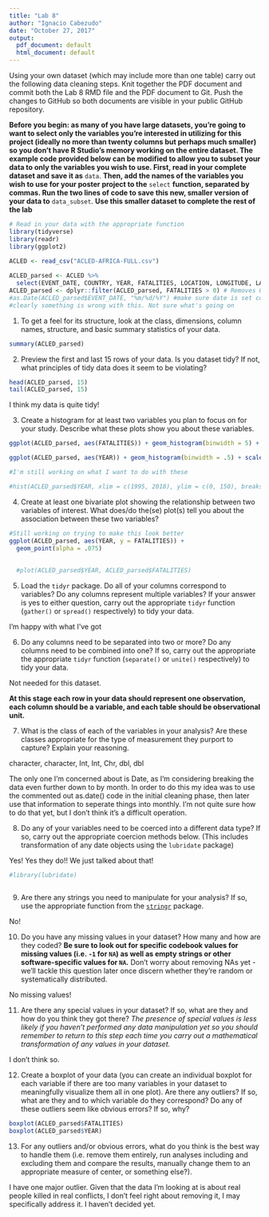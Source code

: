 ```yaml
---
title: "Lab 8"
author: "Ignacio Cabezudo"
date: "October 27, 2017"
output:
  pdf_document: default
  html_document: default
---
```


Using your own dataset (which may include more than one table) carry out the following data cleaning steps. Knit together the PDF document and commit both the Lab 8 RMD file and the PDF document to Git. Push the changes to GitHub so both documents are visible in your public GitHub repository. 

**Before you begin: as many of you have large datasets, you're going to want to select only the variables you're interested in utilizing for this project (ideally no more than twenty columns but perhaps much smaller) so you don't have R Studio's memory working on the entire dataset. The example code provided below can be modified to allow you to subset your data to only the variables you wish to use. First, read in your complete dataset and save it as** `data`. **Then, add the names of the variables you wish to use for your poster project to the** `select` **function, separated by commas. Run the two lines of code to save this new, smaller version of your data to** `data_subset`. **Use this smaller dataset to complete the rest of the lab**

```r
# Read in your data with the appropriate function
library(tidyverse)
library(readr)
library(ggplot2)

ACLED <- read_csv("ACLED-AFRICA-FULL.csv")
  
ACLED_parsed <- ACLED %>%
  select(EVENT_DATE, COUNTRY, YEAR, FATALITIES, LOCATION, LONGITUDE, LATITUDE)
ACLED_parsed <- dplyr::filter(ACLED_parsed, FATALITIES > 0) # Removes 0 Fatality events
#as.Date(ACLED_parsed$EVENT_DATE, "%m/%d/%Y") #make sure date is set correctly 
#clearly something is wrong with this. Not sure what's going on

```


1. To get a feel for its structure, look at the class, dimensions, column names, structure, and basic summary statistics of your data.

```R
summary(ACLED_parsed)
```

2. Preview the first and last 15 rows of your data. Is you dataset tidy? If not, what principles of tidy data does it seem to be violating?
```R
head(ACLED_parsed, 15)
tail(ACLED_parsed, 15)
```

I think my data is quite tidy!

3. Create a histogram for at least two variables you plan to focus on for your study. Describe what these plots show you about these variables. 

```R

ggplot(ACLED_parsed, aes(FATALITIES)) + geom_histogram(binwidth = 5) + scale_x_continuous(breaks = seq(0, 60, by = 25)) + labs(title = "Number of Fatalities per event", x = "Fatalities")

ggplot(ACLED_parsed, aes(YEAR)) + geom_histogram(binwidth = .5) + scale_x_continuous(breaks = seq(1990, 2020, by = 5)) + labs(title = "Fatality event by Year of occurence", x = "Year")

#I'm still working on what I want to do with these

#hist(ACLED_parsed$YEAR, xlim = c(1995, 2018), ylim = c(0, 150), breaks = 50)

```

4. Create at least one bivariate plot showing the relationship between two variables of interest. What does/do the(se) plot(s) tell you about the association between these two variables?

```R

#Still working on trying to make this look better
ggplot(ACLED_parsed, aes(YEAR, y = FATALITIES)) +
  geom_point(alpha = .075)  
  
  
  #plot(ACLED_parsed$YEAR, ACLED_parsed$FATALITIES)
```


5. Load the `tidyr` package. Do all of your columns correspond to variables? Do any columns represent multiple variables? If your answer is yes to either question, carry out the appropriate `tidyr` function (`gather()` or `spread()` respectively) to tidy your data. 

I'm happy with what I've got


6. Do any columns need to be separated into two or more? Do any columns need to be combined into one? If so, carry out the appropriate the appropriate `tidyr` function (`separate()` or `unite()` respectively) to tidy your data.  

Not needed for this dataset.

**At this stage each row in your data should represent one observation, each column should be a variable, and each table should be observational unit.** 

7. What is the class of each of the variables in your analysis? Are these classes appropriate for the type of measurement they purport to capture? Explain your reasoning. 

character, character, Int, Int, Chr, dbl, dbl   

The only one I'm concerned about is Date, as I'm considering breaking the data even further down to by month. In order to do this my idea was to use the commented out as.date() code in the initial cleaning phase, then later use that information to seperate things into monthly.  I'm not quite sure how to do that yet, but I don't think it's a difficult operation. 


8. Do any of your variables need to be coerced into a different data type? If so, carry out the appropriate coercion methods below. (This includes transformation of any date objects using the `lubridate` package)

Yes! Yes they do!! We just talked about that!

```R
#library(lubridate)



```

9. Are there any strings you need to manipulate for your analysis? If so, use the appropriate function from the [`stringr`](https://cran.r-project.org/web/packages/stringr/vignettes/stringr.html) package. 

No!


10. Do you have any missing values in your dataset? How many and how are they coded? **Be sure to look out for specific codebook values for missing values (i.e. `-1` for `NA`) as well as empty strings or other software-specific values for `NA`.** Don't worry about removing NAs yet - we'll tackle this question later once discern whether they're random or systematically distributed. 

No missing values!


11. Are there any special values in your dataset? If so, what are they and how do you think they got there? *The presence of special values is less likely if you haven't performed any data manipulation yet so you should remember to return to this step each time you carry out a mathematical transformation of any values in your dataset.*

I don't think so.

12. Create a boxplot of your data (you can create an individual boxplot for each variable if there are too many variables in your dataset to meaningfully visualize them all in one plot). Are there any outliers? If so, what are they and to which variable do they correspond? Do any of these outliers seem like obvious errors? If so, why? 
```R
boxplot(ACLED_parsed$FATALITIES)
boxplot(ACLED_parsed$YEAR)
```

13. For any outliers and/or obvious errors, what do you think is the best way to handle them (i.e. remove them entirely, run analyses including and excluding them and compare the results, manually change them to an appropriate measure of center, or something else?). 

I have one major outlier. Given that the data I'm looking at is about real people killed in real conflicts, I don't feel right about removing it, I may specifically address it. I haven't decided yet. 
